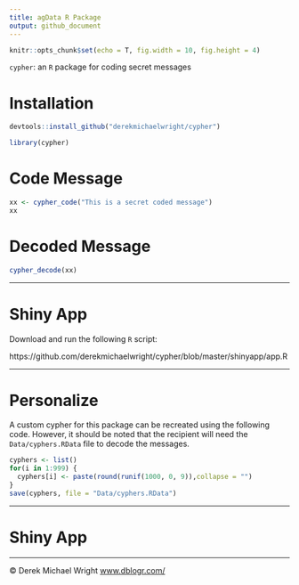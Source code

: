 ```yaml
---
title: agData R Package
output: github_document
---
```


```r
knitr::opts_chunk$set(echo = T, fig.width = 10, fig.height = 4)
```

`cypher`: an `R` package for coding secret messages

# Installation

```r
devtools::install_github("derekmichaelwright/cypher")
```

```r
library(cypher)
```

# Code Message

```r
xx <- cypher_code("This is a secret coded message")
xx
```

# Decoded Message

```r
cypher_decode(xx)
```

---

# Shiny App

Download and run the following `R` script:

https://github.com/derekmichaelwright/cypher/blob/master/shinyapp/app.R

---

# Personalize

A custom cypher for this package can be recreated using the following code. However, it should be noted that the recipient will need the `Data/cyphers.RData` file to decode the messages.

```r
cyphers <- list()
for(i in 1:999) {
  cyphers[i] <- paste(round(runif(1000, 0, 9)),collapse = "")
}
save(cyphers, file = "Data/cyphers.RData")
```

---

# Shiny App


---

&copy; Derek Michael Wright [www.dblogr.com/](https://dblogr.com/)